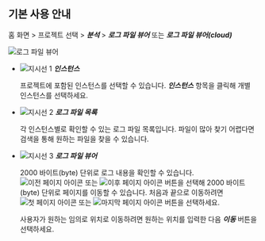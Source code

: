 ## 기본 사용 안내

홈 화면 > 프로젝트 선택 > ***분석*** > ***로그 파일 뷰어*** 또는 ***로그 파일 뷰어(cloud)***

![로그 파일 뷰어](/img/analysis-log-viewer.png)

* ![지시선 1](/img/number-01.png) ***인스턴스***

  프로젝트에 포함된 인스턴스를 선택할 수 있습니다. ***인스턴스*** 항목을 클릭해 개별 인스턴스를 선택하세요.

* ![지시선 2](/img/number-02.png) ***로그 파일 목록***

  각 인스턴스별로 확인할 수 있는 로그 파일 목록입니다. 파일이 많아 찾기 어렵다면 검색을 통해 원하는 파일을 찾을 수 있습니다.

* ![지시선 3](/img/number-03.png) ***로그 파일 뷰어*** 

  2000 바이트(byte) 단위로 로그 내용을 확인할 수 있습니다. ![이전 페이지 아이콘](/img/left-arrow.svg) 또는 ![이후 페이지 아이콘](/img/right-arrow.svg) 버튼을 선택해 2000 바이트(byte) 단위로 페이지를 이동할 수 있습니다. 처음과 끝으로 이동하려면 ![첫 페이지 아이콘](/img/ico-first.svg) 또는 ![마지막 페이지 아이콘](/img/ico-last.svg) 버튼을 선택하세요.

  사용자가 원하는 임의로 위치로 이동하려면 원하는 위치를 입력한 다음 ***이동*** 버튼을 선택하세요.